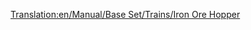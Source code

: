 [[Translation:en/Manual/Base Set/Trains/Iron Ore Hopper]]
{{it/Manuale/Set base/Treni/Vagoni|Picture=[[File:en/Manual/Base Set/Trains/Ironorehopper.png]]
|Name=Tramoggia per ferro
|NormalCost=€ 2.096
|NormalWeight=19 / 49 t
|NormalCapacity=30 tonnellate di ferro
|MonoCost="
|MonoWeight=19 / 54 t
|MonoCapacity=35 tonnellate di ferro
|MagCost="
|MagWeight=19 / 56 t
|MagCapacity=37 tonnellate di ferro
|Description=Il carro tramoggia per [[it/Manuale/Ferro|minerali ferrosi]] trasporta questa risorsa dalle miniere di ferro alle acciaierie. È disponibile solo per il clima [[it/Manuale/Clima#temperato|temperato]].
}}
